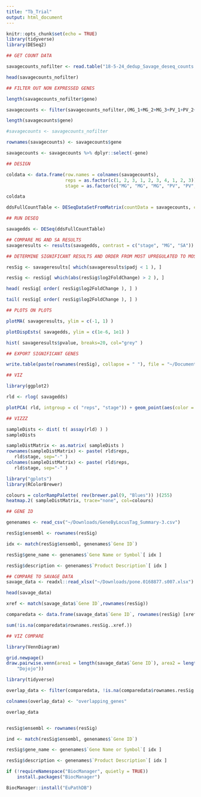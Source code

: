 ```yaml
---
title: "Tb_Trial"
output: html_document
---
```


```r

knitr::opts_chunk$set(echo = TRUE)
library(tidyverse)
library(DESeq2)
```


```r
## GET COUNT DATA

savagecounts_nofilter <- read.table("18-5-24_dedup_Savage_deseq_counts.txt", header = TRUE)

head(savagecounts_nofilter)

```

```r
## FILTER OUT NON EXPRESSED GENES

length(savagecounts_nofilter$gene)

savagecounts <- filter(savagecounts_nofilter,(MG_1+MG_2+MG_3+PV_1+PV_2+PV_3+PV_4+SA_1+SA_2+SA_3) >= 10)

length(savagecounts$gene)

#savagecounts <- savagecounts_nofilter

rownames(savagecounts) <- savagecounts$gene

savagecounts <- savagecounts %>% dplyr::select(-gene)
```


```r
## DESIGN

coldata <- data.frame(row.names = colnames(savagecounts),
                      reps = as.factor(c(1, 2, 3, 1, 2, 3, 4, 1, 2, 3)), 
                      stage = as.factor(c("MG", "MG", "MG", "PV", "PV", "PV", "PV", "SA", "SA", "SA")))

coldata

ddsFullCountTable <- DESeqDataSetFromMatrix(countData = savagecounts, colData = coldata, design = ~ stage + reps)

```


```r
## RUN DESEQ

savagedds <- DESeq(ddsFullCountTable)
```

```r
## COMPARE MG AND SA RESULTS
savageresults <- results(savagedds, contrast = c("stage", "MG", "SA"))

## DETERMINE SIGNIFICANT RESULTS AND ORDER FROM MOST UPREGULATED TO MOST DOWNREGULATED

resSig <- savageresults[ which(savageresults$padj < 1 ), ]

resSig <- resSig[ which(abs(resSig$log2FoldChange) > 2 ), ]

head( resSig[ order( resSig$log2FoldChange ), ] )

tail( resSig[ order( resSig$log2FoldChange ), ] )
```

```r
## PLOTS ON PLOTS

plotMA( savageresults, ylim = c(-1, 1) )

plotDispEsts( savagedds, ylim = c(1e-6, 1e1) )

hist( savageresults$pvalue, breaks=20, col="grey" )
```

```r
## EXPORT SIGNIFICANT GENES

write.table(paste(rownames(resSig), collapse = " "), file = "~/Documents/RNA-seq/savagegeneid.txt")
```


```r
## VIZ

library(ggplot2)

rld <- rlog( savagedds)

plotPCA( rld, intgroup = c( "reps", "stage")) + geom_point(aes(color = coldata$stage, stroke = coldata$stage))

```


```r

## VIZZZ

sampleDists <- dist( t( assay(rld) ) )
sampleDists

sampleDistMatrix <- as.matrix( sampleDists )
rownames(sampleDistMatrix) <- paste( rld$reps,
   rld$stage, sep="-" )
colnames(sampleDistMatrix) <- paste( rld$reps,
   rld$stage, sep="-" )

library("gplots")
library(RColorBrewer)

colours = colorRampPalette( rev(brewer.pal(9, "Blues")) )(255)
heatmap.2( sampleDistMatrix, trace="none", col=colours)
```

```r
## GENE ID

genenames <- read_csv("~/Downloads/GeneByLocusTag_Summary-3.csv")

resSig$ensembl <- rownames(resSig)

idx <- match(resSig$ensembl, genenames$`Gene ID`)

resSig$gene_name <- genenames$`Gene Name or Symbol`[ idx ]

resSig$description <- genenames$`Product Description`[ idx ]
```

```r
## COMPARE TO SAVAGE DATA
savage_data <- readxl::read_xlsx("~/Downloads/pone.0168877.s007.xlsx")

head(savage_data)

xref <- match(savage_data$`Gene ID`,rownames(resSig))

comparedata <- data.frame(savage_data$`Gene ID`, rownames(resSig) [xref])

sum(!is.na(comparedata$rownames.resSig..xref.))
```

```r
## VIZ COMPARE

library(VennDiagram)

grid.newpage()
draw.pairwise.venn(area1 = length(savage_data$`Gene ID`), area2 = length(resSig$pvalue), cross.area = sum(!is.na(comparedata$rownames.resSig..xref.)), category = c("Savage", 
    "Dojojo"))

library(tidyverse)

overlap_data <- filter(comparedata, !is.na(comparedata$rownames.resSig..xref)) %>% dplyr::select(savage_data..Gene.ID.)

colnames(overlap_data) <- "overlapping_genes"

overlap_data


resSig$ensembl <- rownames(resSig)

ind <- match(resSig$ensembl, genenames$`Gene ID`)

resSig$gene_name <- genenames$`Gene Name or Symbol`[ idx ]

resSig$description <- genenames$`Product Description`[ idx ]

```


```r
if (!requireNamespace("BiocManager", quietly = TRUE))
    install.packages("BiocManager")

BiocManager::install("EuPathDB")
```




